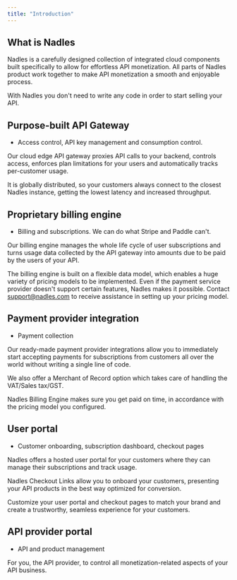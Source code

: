 ```yaml
---
title: "Introduction"
---
```


## What is Nadles

Nadles is a carefully designed collection of integrated cloud components built specifically to allow for effortless API monetization. All parts of Nadles product work together to make API monetization a smooth and enjoyable process.

With Nadles you don't need to write any code in order to start selling your API.

## Purpose-built API Gateway

* Access control, API key management and consumption control.

Our cloud edge API gateway proxies API calls to your backend, controls access, enforces plan limitations for your users and automatically tracks per-customer usage.

It is globally distributed, so your customers always connect to the closest Nadles instance, getting the lowest latency and increased throughput.

## Proprietary billing engine

* Billing and subscriptions. We can do what Stripe and Paddle can't.

Our billing engine manages the whole life cycle of user subscriptions and turns usage data collected by the API gateway into amounts due to be paid by the users of your API.

The billing engine is built on a flexible data model, which enables a huge variety of pricing models to be implemented. Even if the payment service provider doesn't support certain features, Nadles makes it possible. Contact [support@nadles.com](mailto:support@nadles.com) to receive assistance in setting up your pricing model.

## Payment provider integration

* Payment collection

Our ready-made payment provider integrations allow you to immediately start accepting payments for subscriptions from customers all over the world without writing a single line of code.

We also offer a Merchant of Record option which takes care of handling the VAT/Sales tax/GST.

Nadles Billing Engine makes sure you get paid on time, in accordance with the pricing model you configured.

## User portal

* Customer onboarding, subscription dashboard, checkout pages

Nadles offers a hosted user portal for your customers where they can manage their subscriptions and track usage.

Nadles Checkout Links allow you to onboard your customers, presenting your API products in the best way optimized for conversion.

Customize your user portal and checkout pages to match your brand and create a trustworthy, seamless experience for your customers.

## API provider portal

* API and product management

For you, the API provider, to control all monetization-related aspects of your API business.